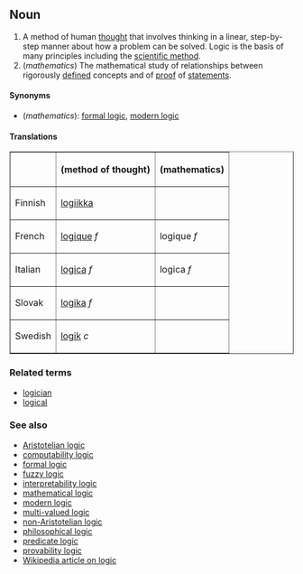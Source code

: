 ==Noun==

#A method of human [[thought]] that involves thinking in a linear, step-by-step manner about how a problem can be solved.  Logic is the basis of many principles including the [[scientific method]].
#(''mathematics'') The mathematical study of relationships between rigorously [[define]]d concepts and of [[proof]] of [[statement]]s.

====Synonyms====
*(''mathematics''): [[formal logic]], [[modern logic]]

====Translations====
<table border="1" align="center" cellpadding="5">
<tr><th>        <th> (method of thought) <th> (mathematics) </tr>
<tr><td>Finnish <td> [[logiikka]] <td>  </tr>
<tr><td>French  <td> [[logique]] ''f'' <td> logique ''f'' </tr>
<tr><td>Italian <td> [[logica#Italian|logica]] ''f'' <td> logica ''f'' </tr>
<tr><td>Slovak  <td> [[logika]] ''f'' <td>  </tr>
<tr><td>Swedish <td> [[logik]] ''c'' <td>  </tr>
</table>

===Related terms===
*[[logician]]
*[[logical]]

===See also===
*[[Aristotelian logic]]
*[[computability logic]]
*[[formal logic]]
*[[fuzzy logic]]
*[[interpretability logic]]
*[[mathematical logic]]
*[[modern logic]]
*[[multi-valued logic]]
*[[non-Aristotelian logic]]
*[[philosophical logic]]
*[[predicate logic]]
*[[provability logic]]
*[[w:Logic|Wikipedia article on logic]]